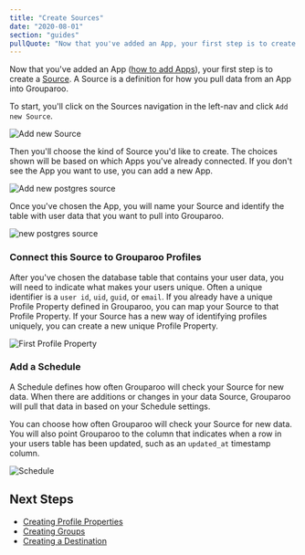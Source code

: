 ```yaml
---
title: "Create Sources"
date: "2020-08-01"
section: "guides"
pullQuote: "Now that you've added an App, your first step is to create a Source. A Source is a definition for how you pull data from an App into Grouparoo."
---
```


Now that you've added an App ([how to add Apps](/docs/guides/add-apps)), your first step is to create a [Source](/docs/guides/product-concepts). A Source is a definition for how you pull data from an App into Grouparoo.

To start, you'll click on the Sources navigation in the left-nav and click `Add new Source`.

<Image
  unsized
  centered
  source="Add new Source"
  alt="Add new Source"
  src="docs/guides/add-new-source.png"
/>

Then you'll choose the kind of Source you'd like to create. The choices shown will be based on which Apps you've already connected. If you don't see the App you want to use, you can add a new App.

<Image
  unsized
  centered
  source="Add new postgres source"
  alt="Add new postgres source"
  src="docs/guides/add-new-source-choose-app.png"
/>

Once you've chosen the App, you will name your Source and identify the table with user data that you want to pull into Grouparoo.

<Image
  unsized
  centered
  source="new postgres source"
  alt="new postgres source"
  src="docs/guides/new-source-postgres.png"
/>

### Connect this Source to Grouparoo Profiles

After you've chosen the database table that contains your user data, you will need to indicate what makes your users unique. Often a unique identifier is a `user id`, `uid`, `guid`, or `email`. If you already have a unique Profile Property defined in Grouparoo, you can map your Source to that Profile Property. If your Source has a new way of identifying profiles uniquely, you can create a new unique Profile Property.

<Image
  unsized
  centered
  source="First Profile Property"
  alt="First Profile Property"
  src="docs/guides/new-source-bootstrap.png"
/>

### Add a Schedule

A Schedule defines how often Grouparoo will check your Source for new data. When there are additions or changes in your data Source, Grouparoo will pull that data in based on your Schedule settings.

You can choose how often Grouparoo will check your Source for new data. You will also point Grouparoo to the column that indicates when a row in your users table has been updated, such as an `updated_at` timestamp column.

<Image
  unsized
  centered
  source="Schedule"
  alt="Schedule"
  src="docs/guides/new-source-schedule.png"
/>

## Next Steps

- [Creating Profile Properties](/docs/guides/create-profile-properties)
- [Creating Groups](/docs/guides/create-groups)
- [Creating a Destination](/docs/guides/create-destinations)
